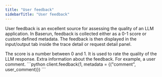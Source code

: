 ```yaml
---
title: "User feedback"
sidebarTitle: "User feedback"
---
```


User feedback is an excellent source for assessing the quality of an LLM application. In Baserun, feedback is collected either as a 0-1 score or custom defined metadata. The feedback is then displayed in the input/output tab inside the trace detail or request detail panel.

<ParamField path="score" type="numeric">
The score is a number between 0 and 1. It is used to rate the quality of the LLM response.
</ParamField>
<ParamField path="metadata" type="JSON-serializable">
Extra information about the feedback. For example, a user comment.
</ParamField>
```python 
client.feedback(1, metadata = {("comment", user_comment)}) 
```
